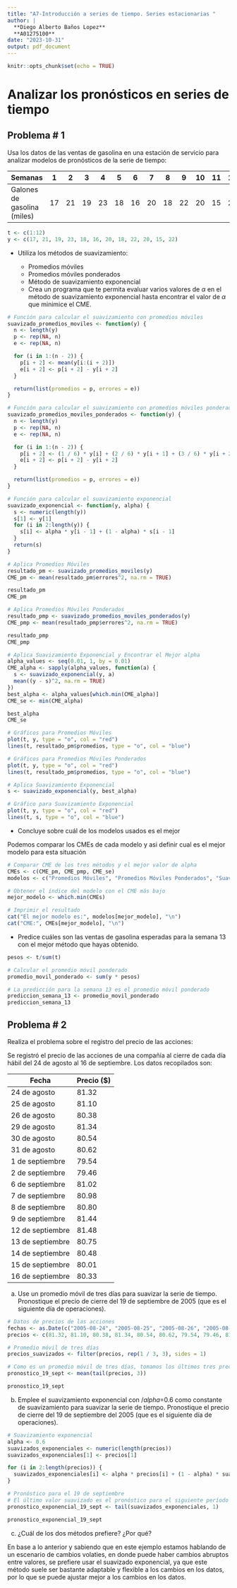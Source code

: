 ```yaml
---
title: "A7-Introducción a series de tiempo. Series estacionarias "
author: |
  **Diego Alberto Baños Lopez**  
  **A01275100**
date: "2023-10-31"
output: pdf_document
---
```


```r
knitr::opts_chunk$set(echo = TRUE)
```

# Analizar los pronósticos en series de tiempo

## Problema # 1

Usa los datos de las ventas de gasolina en una estación de servicio para analizar modelos de pronósticos de la serie de tiempo:

| Semanas                     	| 1  	| 2  	| 3  	| 4  	| 5  	| 6  	| 7  	| 8  	| 9  	| 10 	| 11 	| 12 	|
|-----------------------------	|----	|----	|----	|----	|----	|----	|----	|----	|----	|----	|----	|----	|
| Galones de gasolina (miles) 	| 17 	| 21 	| 19 	| 23 	| 18 	| 16 	| 20 	| 18 	| 22 	| 20 	| 15 	| 22 	|

```r
t <- c(1:12)
y <- c(17, 21, 19, 23, 18, 16, 20, 18, 22, 20, 15, 22)
```

* Utiliza los métodos de suavizamiento:

    * Promedios móviles
    * Promedios móviles ponderados
    * Método de suavizamiento exponencial
    * Crea un programa que te permita evaluar varios valores de $\alpha$ en el método de suavizamiento exponencial hasta encontrar el valor de $\alpha$ que minimice el CME.

```r
# Función para calcular el suavizamiento con promedios móviles
suavizado_promedios_moviles <- function(y) {
  n <- length(y)
  p <- rep(NA, n)
  e <- rep(NA, n)

  for (i in 1:(n - 2)) {
    p[i + 2] <- mean(y[i:(i + 2)])
    e[i + 2] <- p[i + 2] - y[i + 2]
  }

  return(list(promedios = p, errores = e))
}

# Función para calcular el suavizamiento con promedios móviles ponderados
suavizado_promedios_moviles_ponderados <- function(y) {
  n <- length(y)
  p <- rep(NA, n)
  e <- rep(NA, n)

  for (i in 1:(n - 2)) {
    p[i + 2] <- (1 / 6) * y[i] + (2 / 6) * y[i + 1] + (3 / 6) * y[i + 2]
    e[i + 2] <- p[i + 2] - y[i + 2]
  }

  return(list(promedios = p, errores = e))
}

# Función para calcular el suavizamiento exponencial
suavizado_exponencial <- function(y, alpha) {
  s <- numeric(length(y))
  s[1] <- y[1]
  for (i in 2:length(y)) {
    s[i] <- alpha * y[i - 1] + (1 - alpha) * s[i - 1]
  }
  return(s)
}

# Aplica Promedios Móviles
resultado_pm <- suavizado_promedios_moviles(y)
CME_pm <- mean(resultado_pm$errores^2, na.rm = TRUE)

resultado_pm
CME_pm

# Aplica Promedios Móviles Ponderados
resultado_pmp <- suavizado_promedios_moviles_ponderados(y)
CME_pmp <- mean(resultado_pmp$errores^2, na.rm = TRUE)

resultado_pmp
CME_pmp

# Aplica Suavizamiento Exponencial y Encontrar el Mejor alpha
alpha_values <- seq(0.01, 1, by = 0.01)
CME_alpha <- sapply(alpha_values, function(a) {
  s <- suavizado_exponencial(y, a)
  mean((y - s)^2, na.rm = TRUE)
})
best_alpha <- alpha_values[which.min(CME_alpha)]
CME_se <- min(CME_alpha)

best_alpha
CME_se

# Gráficos para Promedios Móviles
plot(t, y, type = "o", col = "red")
lines(t, resultado_pm$promedios, type = "o", col = "blue")

# Gráficos para Promedios Móviles Ponderados
plot(t, y, type = "o", col = "red")
lines(t, resultado_pm$promedios, type = "o", col = "blue")

# Aplica Suavizamiento Exponencial
s <- suavizado_exponencial(y, best_alpha)

# Gráfico para Suavizamiento Exponencial
plot(t, y, type = "o", col = "red")
lines(t, s, type = "o", col = "blue")

```


* Concluye sobre cuál de los modelos usados es el mejor

Podemos comparar los CMEs de cada modelo y asi definir cual es el mejor modelo para esta situación
```r
# Comparar CME de los tres métodos y el mejor valor de alpha
CMEs <- c(CME_pm, CME_pmp, CME_se)
modelos <- c("Promedios Móviles", "Promedios Móviles Ponderados", "Suavizamiento Exponencial")

# Obtener el índice del modelo con el CME más bajo
mejor_modelo <- which.min(CMEs)

# Imprimir el resultado
cat("El mejor modelo es:", modelos[mejor_modelo], "\n")
cat("CME:", CMEs[mejor_modelo], "\n")

```

* Predice cuáles son las ventas de gasolina esperadas para la semana 13 con el mejor método que hayas obtenido. 

```r
pesos <- t/sum(t)

# Calcular el promedio móvil ponderado
promedio_movil_ponderado <- sum(y * pesos)

# La predicción para la semana 13 es el promedio móvil ponderado
prediccion_semana_13 <- promedio_movil_ponderado
prediccion_semana_13
```


## Problema # 2

Realiza el problema sobre el registro del precio de las acciones:

Se registró el precio de las acciones de una compañía al cierre de cada día hábil del 24 de agosto al 16 de septiembre. Los datos recopilados son:

| Fecha        | Precio ($) |
|--------------|------------|
| 24 de agosto | 81.32      |
| 25 de agosto | 81.10      |
| 26 de agosto | 80.38      |
| 29 de agosto | 81.34      |
| 30 de agosto | 80.54      |
| 31 de agosto | 80.62      |
| 1 de septiembre | 79.54 |
| 2 de septiembre | 79.46 |
| 6 de septiembre | 81.02 |
| 7 de septiembre | 80.98 |
| 8 de septiembre | 80.80 |
| 9 de septiembre | 81.44 |
| 12 de septiembre | 81.48 |
| 13 de septiembre | 80.75 |
| 14 de septiembre | 80.48 |
| 15 de septiembre | 80.01 |
| 16 de septiembre | 80.33 |

a. Use un promedio móvil de tres días para suavizar la serie de tiempo. Pronostique el precio de cierre del 19 de septiembre de 2005 (que es el siguiente día de operaciones).
```r
# Datos de precios de las acciones
fechas <- as.Date(c("2005-08-24", "2005-08-25", "2005-08-26", "2005-08-29", "2005-08-30", "2005-08-31", "2005-09-01", "2005-09-02", "2005-09-06", "2005-09-07", "2005-09-08", "2005-09-09", "2005-09-12", "2005-09-13", "2005-09-14", "2005-09-15", "2005-09-16"))
precios <- c(81.32, 81.10, 80.38, 81.34, 80.54, 80.62, 79.54, 79.46, 81.02, 80.98, 80.80, 81.44, 81.48, 80.75, 80.48, 80.01, 80.33)

# Promedio móvil de tres días
precios_suavizados <- filter(precios, rep(1 / 3, 3), sides = 1)

# Como es un promedio móvil de tres días, tomamos los últimos tres precios disponibles y calculamos su promedio
pronostico_19_sept <- mean(tail(precios, 3))

pronostico_19_sept
```
b. Emplee el suavizamiento exponencial con $/alpha$=0.6 como constante de suavizamiento para suavizar la serie de tiempo. Pronostique el precio de cierre del 19 de septiembre del 2005 (que es el siguiente día de operaciones).
```r
# Suavizamiento exponencial
alpha <- 0.6
suavizados_exponenciales <- numeric(length(precios))
suavizados_exponenciales[1] <- precios[1]

for (i in 2:length(precios)) {
  suavizados_exponenciales[i] <- alpha * precios[i] + (1 - alpha) * suavizados_exponenciales[i - 1]
}

# Pronóstico para el 19 de septiembre
# El último valor suavizado es el pronóstico para el siguiente período
pronostico_exponencial_19_sept <- tail(suavizados_exponenciales, 1)

pronostico_exponencial_19_sept
```
c. ¿Cuál de los dos métodos prefiere? ¿Por qué?

En base a lo anterior y sabiendo que en este ejemplo estamos hablando de un escenario de cambios volaties, en donde puede haber cambios abruptos entre valores, se prefiere usar el suavizado exponencial, ya que este método suele ser bastante adaptable y flexible a los cambios en los datos, por lo que se puede ajustar mejor a los cambios en los datos.